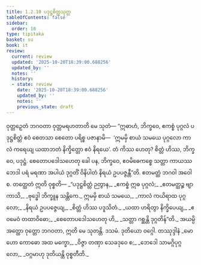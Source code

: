 ```yaml
---
title: 1.2.10 ပဒုဋ္ဌစိတ္တသုတ္တ
tableOfContents: false
sidebar:
  order: 10
type: tipitaka
basket: su
book: it
review:
  current: review
  updated: '2025-10-20T18:39:00.688256'
  updated_by: ''
  notes: ''
  history:
  - state: review
    date: '2025-10-20T18:39:00.688256'
    updated_by: ''
    notes: ''
    previous_state: draft
---
```



<DynamicBreadcrumb />


<ReviewStatus review={frontmatter.review} showDetails={true} />

<HypothesisAnnotation frontmatter={frontmatter} />

<Division number="20" book="it" e="ch" v="18" p="203">

<Paragraph number="103" book="it">
ဝုတ္တဉှေတံ ဘဂဝတာ ဝုတ္တမရဟတာတိ မေ သုတံ—
</Paragraph>

<Paragraph number="104" book="it">
“ဣဓာဟံ, ဘိက္ခဝေ, ဧကစ္စံ ပုဂ္ဂလံ ပဒုဋ္ဌစိတ္တံ ဧဝံ စေတသာ စေတော ပရိစ္စ ပဇာနာမိ—  ‘ဣမမှိ စာယံ သမယေ ပုဂ္ဂလော ကာလံ ကရေယျ ယထာဘတံ နိက္ခိတ္တော ဧဝံ နိရယေ’. တံ ကိဿ ဟေတု? စိတ္တံ ဟိဿ, ဘိက္ခဝေ, ပဒုဋ္ဌံ. စေတောပဒေါသဟေတု ခေါ ပန, ဘိက္ခဝေ, ဧဝမိဓေကစ္စေ သတ္တာ ကာယဿ ဘေဒါ ပရံ မရဏာ အပါယံ ဒုဂ္ဂတိံ ဝိနိပါတံ နိရယံ ဥပပဇ္ဇန္တီ”တိ. ဧတမတ္ထံ ဘဂဝါ အဝေါစ. တတ္ထေတံ ဣတိ ဝုစ္စတိ—
</Paragraph>

<Paragraph number="105" type="verses" book="it">
_“ပဒုဋ္ဌစိတ္တံ ဉတွာန,_  
_ဧကစ္စံ ဣဓ ပုဂ္ဂလံ;_  
_ဧတမတ္ထဉ္စ ဗျာကာသိ,_  
_ဗုဒ္ဓေါ ဘိက္ခူန သန္တိကေ._  

</Paragraph>

<Paragraph number="106" type="verses" book="it">
ဣမမှိ စာယံ သမယေ,_  
_ကာလံ ကယိရာထ ပုဂ္ဂလော;_  
_နိရယံ ဥပပဇ္ဇေယျ,_  
_စိတ္တံ ဟိဿ ပဒူသိတံ._  

</Paragraph>

<Paragraph number="107" type="verses" book="it">
_ယထာ ဟရိတွာ နိက္ခိပေယျ,_  
_ဧဝမေဝံ တထာဝိဓော;_  
_စေတောပဒေါသဟေတု ဟိ,_  
_သတ္တာ ဂစ္ဆန္တိ ဒုဂ္ဂတိန်”တိ._  

</Paragraph>

<Paragraph number="108" book="it">
အယမ္ပိ အတ္ထော ဝုတ္တော ဘဂဝတာ, ဣတိ မေ သုတန္တိ.

</Paragraph>
</Division>

<Paragraph number="109" type="center" book="it">
ဒသမံ.



</Paragraph>

<Paragraph number="110" type="center" book="it">
ဒုတိယော ဝဂ္ဂေါ.



</Paragraph>

<Paragraph number="111" type="center" book="it">
တဿုဒ္ဒါနံ


</Paragraph>

<Paragraph number="112" type="verses" book="it">
_မောဟော ကောဓော အထ မက္ခော,_  
_ဝိဇ္ဇာ တဏှာ သေခဒုဝေ စ;_  
_ဘေဒေါ သာမဂ္ဂိပုဂ္ဂလော,_  
_ဝဂ္ဂမာဟု ဒုတိယန္တိ ဝုစ္စတီတိ._
</Paragraph>